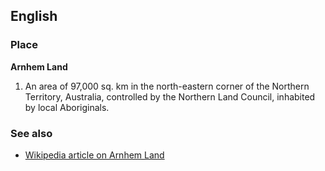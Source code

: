 ==English==
===Place===
'''Arnhem Land'''
#  An area of 97,000 sq. km in the north-eastern corner of the Northern Territory, Australia, controlled by the Northern Land Council, inhabited by local Aboriginals.

===See also===
*[[w:Arnhem Land|Wikipedia article on Arnhem Land]]